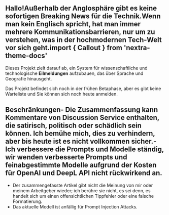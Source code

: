 
<CallToAction />

## Hallo!Außerhalb der Anglosphäre gibt es keine sofortigen **Breaking News** für die Technik.Wenn man kein Englisch spricht, hat man immer mehrere Kommunikationsbarrieren, nur um zu verstehen, was in der hochmodernen Tech-Welt vor sich geht.import { Callout } from 'nextra-theme-docs'

<Callout type="info" emoji="🗞">

Dieses Projekt zielt darauf ab, ein System für wissenschaftliche und technologische **Eilmeldungen** aufzubauen, das über Sprache und Geografie hinausgeht.

</Callout>

Das Projekt befindet sich noch in der frühen Betaphase, aber es gibt keine Warteliste und Sie können sich noch heute anmelden.

## Beschränkungen- Die Zusammenfassung kann Kommentare von Discussion Service enthalten, die satirisch, politisch oder schädlich sein können. Ich bemühe mich, dies zu verhindern, aber bis heute ist es nicht vollkommen sicher.- Ich verbessere die Prompts und Modelle ständig, wir wenden verbesserte Prompts und feinabgestimmte Modelle aufgrund der Kosten für OpenAI und DeepL API nicht rückwirkend an.

- Der zusammengefasste Artikel gibt nicht die Meinung von mir oder meinem Arbeitgeber wieder; ich berühre sie nicht, es sei denn, es handelt sich um einen offensichtlichen Tippfehler oder eine falsche Formatierung.
- Das aktuelle Modell ist anfällig für Prompt Injection Attacks.
